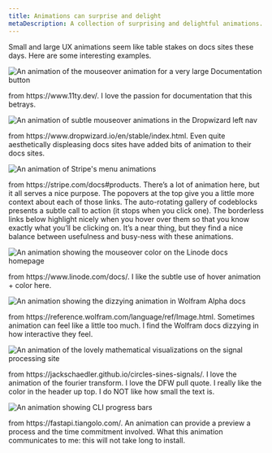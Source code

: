 ```yaml
---
title: Animations can surprise and delight 
metaDescription: A collection of surprising and delightful animations.
---
```













Small and large UX animations seem like table stakes on docs sites these days. Here are some interesting examples.

<img
    title="Mouseover button animation"
    alt="An animation of the mouseover animation for a very large Documentation button"
    src={styleguideEleventyAnimation}
/>

<figcaption>
    from https://www.11ty.dev/. I love the passion for documentation that this betrays.
</figcaption>

<img
    title="Left nav animations"
    alt="An animation of subtle mouseover animations in the Dropwizard left nav"
    src={styleguideDropwizardAnimation}
/>

<figcaption>
    from https://www.dropwizard.io/en/stable/index.html. Even quite aesthetically displeasing docs sites have added bits of animation to their docs sites.
</figcaption>

<img
    title="Stripe's use of color and animation"
    alt="An animation of Stripe's menu animations"
    src={styleguideStripeMenuAnimation}
/>

<figcaption>
    from https://stripe.com/docs#products. There’s a lot of animation here, but it all serves a nice purpose. The popovers at the top give you a little more context about each of those links. The auto-rotating gallery of codeblocks presents a subtle call to action (it stops when you click one). The borderless links below highlight nicely when you hover over them so that you know exactly what you’ll be clicking on. It’s a near thing, but they find a nice balance between usefulness and busy-ness with these animations.
</figcaption>

<img
    title="Docs homepage mouseover animations"
    alt="An animation showing the mouseover color on the Linode docs homepage"
    src={styleguideLinodeMouseoverAnimation}
/>

<figcaption>
    from https://www.linode.com/docs/. I like the subtle use of hover animation + color here.
</figcaption>

<img
    title="Sometimes animation goes too far"
    alt="An animation showing the dizzying animation in Wolfram Alpha docs"
    src={styleguideWolframAlphaAnimation}
/>

<figcaption>
    from https://reference.wolfram.com/language/ref/Image.html. Sometimes animation can feel like a little too much. I find the Wolfram docs dizzying in how interactive they feel. 
</figcaption>


<img
    title="Animations can be visually appealing"
    alt="An animation of the lovely mathematical visualizations on the signal processing site"
    src={styleguideSignalProcessingAnimation}
/>

<figcaption>
    from https://jackschaedler.github.io/circles-sines-signals/. I love the animation of the fourier transform. I love the DFW pull quote. I really like the color in the header up top. I do NOT like how small the text is.
</figcaption>

<img
    title="Animations can preview process and time commitment"
    alt="An animation showing CLI progress bars"
    src={styleguideFastapiAnimation}
/>

<figcaption>
    from https://fastapi.tiangolo.com/. An animation can provide a preview a process and the time commitment involved. What this animation communicates to me: this will not take long to install.
</figcaption>